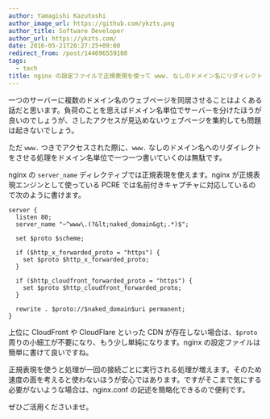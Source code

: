 ```yaml
---
author: Yamagishi Kazutoshi
author_image_url: https://github.com/ykzts.png
author_title: Software Developer
author_url: https://ykzts.com/
date: 2016-05-21T20:27:25+09:00
redirect_from: /post/144696559108
tags:
  - tech
title: nginx の設定ファイルで正規表現を使って www. なしのドメイン名にリダイレクトさせる
---
```


一つのサーバーに複数のドメイン名のウェブページを同居させることはよくある話だと思います。負荷のことを思えばドメイン名単位でサーバーを分けたほうが良いのでしょうが、さしたアクセスが見込めないウェブページを集約しても問題は起きないでしょう。

ただ `www.` つきでアクセスされた際に、`www.` なしのドメイン名へのリダイレクトをさせる処理をドメイン名単位で一つ一つ書いていくのは無駄です。

nginx の `server_name` ディレクティブでは正規表現を使えます。nginx が正規表現エンジンとして使っている PCRE では名前付きキャプチャに対応しているので次のように書けます。

<!--truncate-->

```
server {
  listen 80;
  server_name "~^www\.(?&lt;naked_domain&gt;.*)$";

  set $proto $scheme;

  if ($http_x_forwarded_proto = "https") {
    set $proto $http_x_forwarded_proto;
  }

  if ($http_cloudfront_forwarded_proto = "https") {
    set $proto $http_cloudfront_forwarded_proto;
  }

  rewrite . $proto://$naked_domain$uri permanent;
}
```

上位に CloudFront や CloudFlare といった CDN が存在しない場合は、`$proto` 周りの小細工が不要になり、もう少し単純になります。nginx の設定ファイルは簡単に書けて良いですね。

正規表現を使うと処理が一回の接続ごとに実行される処理が増えます。そのため速度の面を考えると使わないほうが安心ではあります。ですがそこまで気にする必要がないような場合は、nginx.conf の記述を簡略化できるので便利です。

ぜひご活用くださいませ。
